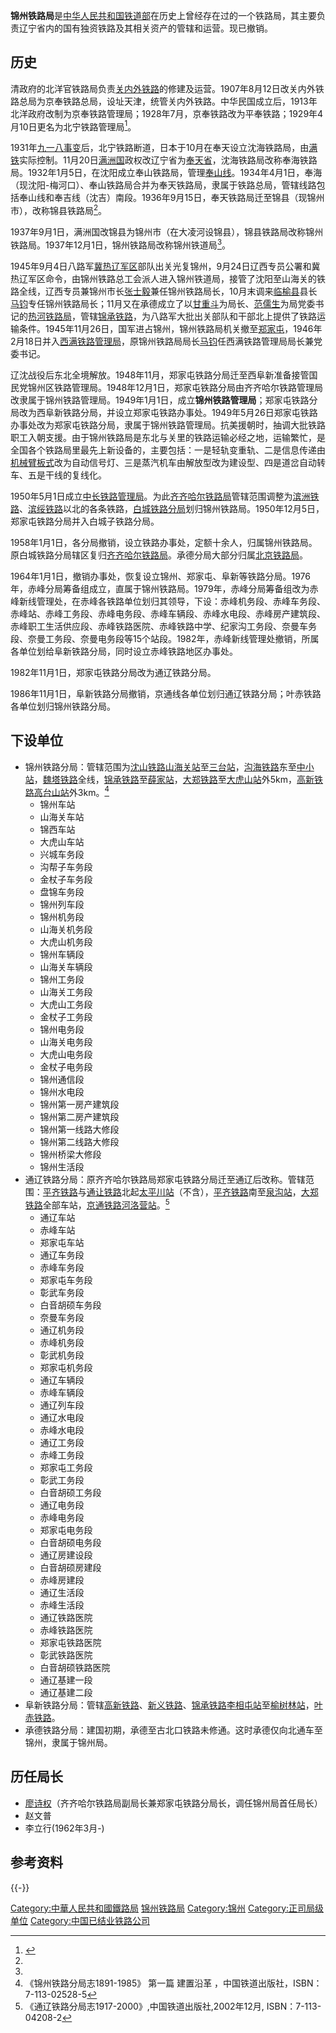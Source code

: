 {{expand|time=2014-09-14T05:21:35+00:00}}
{{Infobox China railway bureau
|铁路局名称=锦州铁路局
|图片=
|图片介紹=
|铁路局拼音=Jinzhou
|英文名称=Jinzhou Railway Bureau
|成立时间=
|撤销时间=
|铁路局位置={{PRC}}[[辽宁省|辽宁省]][[锦州市|锦州市]]
|坐标=
|归属=<s>[[中华人民共和国铁道部|中华人民共和国铁道部]]</s>
|管辖范围= 
|网站=
}}
'''锦州铁路局'''是[[中华人民共和国铁道部|中华人民共和国铁道部]]在历史上曾经存在过的一个铁路局，其主要负责辽宁省内的国有独资铁路及其相关资产的管辖和运营。现已撤销。
==历史==
{{main|关内外铁路}}
清政府的北洋官铁路局负责[[关内外铁路|关内外铁路]]的修建及运营。1907年8月12日改关内外铁路总局为京奉铁路总局，设址天津，统管关内外铁路。中华民国成立后，1913年北洋政府改制为京奉铁路管理局；1928年7月，京奉铁路改为平奉铁路；1929年4月10日更名为北宁铁路管理局<ref name="syb">{{cite book|author=沈阳铁路局志编纂委员会编|title=沈阳铁路局志：1891-1995|publisher=中国铁道出版社|year=1997|isbn=7113028152}}</ref>{{rp|99}}。

1931年[[九一八事变|九一八事变]]后，北宁铁路断道，日本于10月在奉天设立沈海铁路局，由[[满铁|满铁]]实际控制。11月20日[[满洲国|满洲国]]政权改辽宁省为[[奉天省|奉天省]]，沈海铁路局改称奉海铁路局。1932年1月5日，在沈阳成立奉山铁路局，管理[[沈山铁路|奉山线]]。1934年4月1日，奉海（现沈阳-梅河口）、奉山铁路局合并为奉天铁路局，隶属于铁路总局，管辖线路包括奉山线和奉吉线（沈吉）南段。1936年9月15日，奉天铁路局迁至锦县（现锦州市），改称锦县铁路局<ref name="syb"/>{{rp|120}}。

1937年9月1日，满洲国改锦县为锦州市（在大凌河设锦县），锦县铁路局改称锦州铁路局。1937年12月1日，锦州铁路局改称锦州铁道局<ref name="syb"/>{{rp|121}}。

1945年9月4日八路军[[冀热辽军区|冀热辽军区]]部队出关光复锦州，9月24日辽西专员公署和冀热辽军区命令，由锦州铁路总工会派人进入锦州铁道局，接管了沈阳至山海关的铁路全线，辽西专员兼锦州市长[[张士毅|张士毅]]兼任锦州铁路局长，10月末调来[[臨榆|临榆县]]县长[[马钧|马钧]]专任锦州铁路局长；11月又在承德成立了以[[甘重斗|甘重斗]]为局长、[[范儒生|范儒生]]为局党委书记的[[热河铁路局|热河铁路局]]，管辖[[锦承铁路|锦承铁路]]，为八路军大批出关部队和干部北上提供了铁路运输条件。1945年11月26日，国军进占锦州，锦州铁路局机关撤至[[郑家屯|郑家屯]]，1946年2月18日并入[[西满铁路管理局|西满铁路管理局]]，原锦州铁路局局长[[马钧|马钧]]任西满铁路管理局局长兼党委书记。

辽沈战役后东北全境解放。1948年11月，郑家屯铁路分局迁至西阜新准备接管国民党锦州区铁路管理局。1948年12月1日，郑家屯铁路分局由齐齐哈尔铁路管理局改隶属于锦州铁路管理局。1949年1月1日，成立'''锦州铁路管理局'''；郑家屯铁路分局改为西阜新铁路分局，并设立郑家屯铁路办事处。1949年5月26日郑家屯铁路办事处改为郑家屯铁路分局，隶属于锦州铁路管理局。抗美援朝时，抽调大批铁路职工入朝支援。由于锦州铁路局是东北与关里的铁路运输必经之地，运输繁忙，是全国各个铁路局里最先上新设备的，主要包括：一是轻轨变重轨、二是信息传递由[[臂板式信号机|机械臂板式]]改为自动信号灯、三是蒸汽机车由解放型改为建设型、四是道岔自动转车、五是干线的复线化。

1950年5月1日成立[[中长铁路管理局|中长铁路管理局]]。为此[[齐齐哈尔铁路局|齐齐哈尔铁路局]]管辖范围调整为[[滨洲铁路|滨洲铁路]]、[[滨绥铁路|滨绥铁路]]以北的各条铁路，[[白城铁路分局|白城铁路分局]]划归锦州铁路局。1950年12月5日，郑家屯铁路分局并入白城子铁路分局。

1958年1月1日，各分局撤销，设立铁路办事处，定额十余人，归属锦州铁路局。原白城铁路分局辖区复归[[齐齐哈尔铁路局|齐齐哈尔铁路局]]。承德分局大部分归属[[北京铁路局|北京铁路局]]。

1964年1月1日，撤销办事处，恢复设立锦州、郑家屯、阜新等铁路分局。1976年，赤峰分局筹备组成立，直属于锦州铁路局。1979年，赤峰分局筹备组改为赤峰新线管理处，在赤峰各铁路单位划归其领导，下设：赤峰机务段、赤峰车务段、赤峰站、赤峰工务段、赤峰电务段、赤峰车辆段、赤峰水电段、赤峰房产建筑段、赤峰职工生活供应段、赤峰铁路医院、赤峰铁路中学、纪家沟工务段、奈曼车务段、奈曼工务段、奈曼电务段等15个站段。1982年，赤峰新线管理处撤销，所属各单位划给阜新铁路分局，同时设立赤峰铁路地区办事处。

1982年11月1日，郑家屯铁路分局改为通辽铁路分局。

1986年11月1日，阜新铁路分局撤销，京通线各单位划归通辽铁路分局；叶赤铁路各单位划归锦州铁路分局。

==下设单位==
*锦州铁路分局：管辖范围为[[沈山铁路|沈山铁路]][[山海关站|山海关站]]至[[三台站|三台站]]，[[沟海铁路|沟海铁路]]东至[[中小站|中小站]]，[[魏塔铁路|魏塔铁路]]全线，[[锦承铁路|锦承铁路]]至[[薛家站|薛家站]]，[[大郑铁路|大郑铁路]]至[[大虎山站|大虎山站]]外5km，[[高新铁路|高新铁路]][[高台山站|高台山站]]外3km。<ref>《锦州铁路分局志1891-1985》 第一篇 建置沿革 ，中国铁道出版社，ISBN：7-113-02528-5</ref>
**锦州车站
**山海关车站
**锦西车站
**大虎山车站
**兴城车务段
**沟帮子车务段
**金杖子车务段
**盘锦车务段
**锦州列车段
**锦州机务段
**山海关机务段
**大虎山机务段
**锦州车辆段
**山海关车辆段
**锦州工务段
**山海关工务段
**大虎山工务段
**金杖子工务段
**锦州电务段
**山海关电务段
**大虎山电务段
**金杖子电务段
**锦州通信段
**锦州水电段
**锦州第一房产建筑段
**锦州第二房产建筑段
**锦州第一线路大修段
**锦州第二线路大修段
**锦州桥梁大修段
**锦州生活段
*通辽铁路分局：原齐齐哈尔铁路局郑家屯铁路分局迁至通辽后改称。管辖范围：[[平齐铁路|平齐铁路]]与[[通让铁路|通让铁路]]北起[[太平川站|太平川站]]（不含），[[平齐铁路|平齐铁路]]南至[[泉沟站|泉沟站]]，[[大郑铁路|大郑铁路]]全部车站，[[京通铁路|京通铁路]][[河洛营站|河洛营站]]。<ref>《通辽铁路分局志1917-2000》,中国铁道出版社,2002年12月, ISBN：7-113-04208-2 </ref>
**通辽车站
**赤峰车站
**郑家屯车站
**通辽车务段
**赤峰车务段
**郑家屯车务段
**彰武车务段
**白音胡硕车务段
**奈曼车务段
**通辽机务段
**赤峰机务段
**彰武机务段
**郑家屯机务段
**通辽车辆段
**赤峰车辆段
**通辽列车段
**通辽水电段
**赤峰水电段
**通辽工务段
**赤峰工务段
**郑家屯工务段
**彰武工务段
**白音胡硕工务段
**通辽电务段
**赤峰电务段
**郑家屯电务段
**白音胡硕电务段
**通辽房建设段
**白音胡硕房建段
**赤峰房建段
**通辽生活段
**赤峰生活段
**通辽铁路医院
**赤峰铁路医院
**郑家屯铁路医院
**彰武铁路医院
**白音胡硕铁路医院 
**通辽基建一段
**通辽基建二段
*阜新铁路分局：管辖[[高新铁路|高新铁路]]、[[新义铁路|新义铁路]]、[[锦承铁路|锦承铁路]][[李相屯站|李相屯站]]至[[榆树林站|榆树林站]]，[[叶赤铁路|叶赤铁路]]。
*承德铁路分局：建国初期，承德至古北口铁路未修通。这时承德仅向北通车至锦州，隶属于锦州局。

==历任局长==
*[[廖诗权|廖诗权]]（齐齐哈尔铁路局副局长兼郑家屯铁路分局长，调任锦州局首任局长）
*赵文普
*李立行(1962年3月-)

==参考资料==
{{reflist}}
{{-}}
{{中华人民共和国铁道部}}

[[Category:中華人民共和國鐵路局|Category:中華人民共和國鐵路局]]
[[Category:锦州铁路局|]]
[[Category:锦州|Category:锦州]]
[[Category:正司局级单位|Category:正司局级单位]]
[[Category:中国已结业铁路公司|Category:中国已结业铁路公司]]